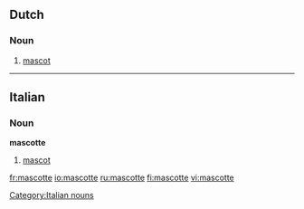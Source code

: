 ==Dutch==
===Noun===
{{nl-noun|g1=f|g2=m|mascottes|dim1=mascotje|dim2=mascottetje}}
# [[mascot]]

----

==Italian==

===Noun===
'''mascotte''' {{f}} {{inv}}

# [[mascot]]

[[Category:Italian nouns]]

[[fr:mascotte]]
[[io:mascotte]]
[[ru:mascotte]]
[[fi:mascotte]]
[[vi:mascotte]]
